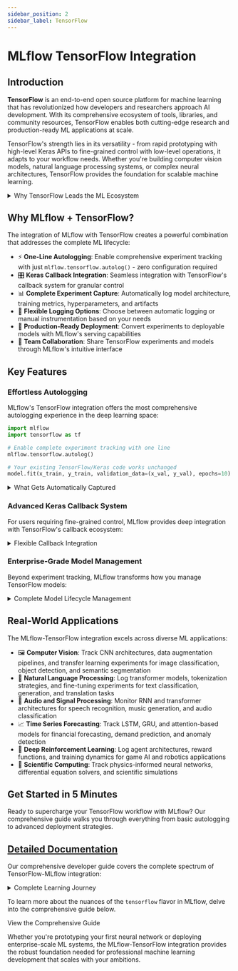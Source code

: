 ```yaml
---
sidebar_position: 2
sidebar_label: TensorFlow
---
```



# MLflow TensorFlow Integration

## Introduction

**TensorFlow** is an end-to-end open source platform for machine learning that has revolutionized how developers and researchers approach AI development. With its comprehensive ecosystem of tools, libraries, and community resources, TensorFlow enables both cutting-edge research and production-ready ML applications at scale.

TensorFlow's strength lies in its versatility - from rapid prototyping with high-level Keras APIs to fine-grained control with low-level operations, it adapts to your workflow needs. Whether you're building computer vision models, natural language processing systems, or complex neural architectures, TensorFlow provides the foundation for scalable machine learning.

<details>
  <summary>Why TensorFlow Leads the ML Ecosystem</summary>

  #### Production-Ready by Design
  - 🚀 **Scalable Deployment**: From mobile devices to large-scale distributed systems
  - 🔧 **TensorFlow Serving**: Purpose-built model serving infrastructure  
  - 📊 **TensorFlow Extended (TFX)**: End-to-end ML pipeline platform
  - 🌐 **Cross-Platform Support**: Deploy anywhere - cloud, edge, or mobile

  #### Research and Development Excellence
  - 🧠 **Cutting-Edge APIs**: Access to latest ML research through TensorFlow Research
  - 🔬 **Flexible Architecture**: Low-level ops for custom research alongside high-level Keras
  - 📈 **Advanced Optimization**: Built-in support for mixed precision, distributed training
  - 🎯 **Specialized Libraries**: TensorFlow Probability, TensorFlow Federated, and more

</details>

## Why MLflow + TensorFlow?

The integration of MLflow with TensorFlow creates a powerful combination that addresses the complete ML lifecycle:

- ⚡ **One-Line Autologging**: Enable comprehensive experiment tracking with just `mlflow.tensorflow.autolog()` - zero configuration required
- 🎛️ **Keras Callback Integration**: Seamless integration with TensorFlow's callback system for granular control
- 📊 **Complete Experiment Capture**: Automatically log model architecture, training metrics, hyperparameters, and artifacts
- 🔄 **Flexible Logging Options**: Choose between automatic logging or manual instrumentation based on your needs
- 🚀 **Production-Ready Deployment**: Convert experiments to deployable models with MLflow's serving capabilities
- 👥 **Team Collaboration**: Share TensorFlow experiments and models through MLflow's intuitive interface

## Key Features

### Effortless Autologging

MLflow's TensorFlow integration offers the most comprehensive autologging experience in the deep learning space:

```python
import mlflow
import tensorflow as tf

# Enable complete experiment tracking with one line
mlflow.tensorflow.autolog()

# Your existing TensorFlow/Keras code works unchanged
model.fit(x_train, y_train, validation_data=(x_val, y_val), epochs=10)
```

<details>
  <summary>What Gets Automatically Captured</summary>

  #### Comprehensive Metrics Tracking
  - 📈 **Training Metrics**: Loss, accuracy, and all custom metrics specified in `model.compile()`
  - 📊 **Validation Metrics**: Complete validation performance tracking across epochs
  - 🛑 **Early Stopping Integration**: Automatic logging of early stopping callback metrics and parameters

  #### Model and Training Configuration
  - 🏗️ **Model Architecture**: Complete model summary with layer details and parameter counts
  - ⚙️ **Hyperparameters**: Training configuration including batch size, epochs, learning rate
  - 🔧 **Optimizer Settings**: Complete optimizer configuration and state

  #### Production-Ready Artifacts
  - 🤖 **Saved Models**: TensorFlow SavedModel format for immediate deployment
  - 📊 **TensorBoard Logs**: Complete training visualization logs
  - 📋 **Model Signatures**: Automatic input/output schema inference for deployment

</details>

### Advanced Keras Callback System

For users requiring fine-grained control, MLflow provides deep integration with TensorFlow's callback ecosystem:

<details>
  <summary>Flexible Callback Integration</summary>

  - 🎛️ **Built-in MLflow Callback**: Ready-to-use `mlflow.tensorflow.MlflowCallback` for standard tracking
  - 🔧 **Custom Callback Support**: Easy extension of MLflow callbacks for specialized logging needs
  - ⏱️ **Configurable Logging Frequency**: Log per epoch, per batch, or at custom intervals
  - 📊 **Multi-Metric Handling**: Simultaneous tracking of multiple metrics with batch logging
  - 🏷️ **Advanced Artifact Management**: Custom artifact logging during training phases

</details>

### Enterprise-Grade Model Management

Beyond experiment tracking, MLflow transforms how you manage TensorFlow models:

<details>
  <summary>Complete Model Lifecycle Management</summary>

  #### Model Versioning and Storage
  - 📦 **Multiple Save Formats**: Support for SavedModel, H5, and Keras formats
  - 🔄 **Version Control**: Complete model lineage from experiment to production
  - 🏷️ **Model Registry**: Centralized model management with staging and approval workflows

  #### Deployment and Serving
  - 🚀 **One-Click Deployment**: Transform experiments into production-ready endpoints
  - 🌐 **Multi-Platform Serving**: Deploy to cloud, edge, or on-premises infrastructure
  - 📊 **Model Monitoring**: Track model performance in production environments

</details>

## Real-World Applications

The MLflow-TensorFlow integration excels across diverse ML applications:

- 🖼️ **Computer Vision**: Track CNN architectures, data augmentation pipelines, and transfer learning experiments for image classification, object detection, and semantic segmentation
- 💬 **Natural Language Processing**: Log transformer models, tokenization strategies, and fine-tuning experiments for text classification, generation, and translation tasks  
- 🎵 **Audio and Signal Processing**: Monitor RNN and transformer architectures for speech recognition, music generation, and audio classification
- 📈 **Time Series Forecasting**: Track LSTM, GRU, and attention-based models for financial forecasting, demand prediction, and anomaly detection
- 🧠 **Deep Reinforcement Learning**: Log agent architectures, reward functions, and training dynamics for game AI and robotics applications
- 🔬 **Scientific Computing**: Track physics-informed neural networks, differential equation solvers, and scientific simulations

## Get Started in 5 Minutes

Ready to supercharge your TensorFlow workflow with MLflow? Our comprehensive guide walks you through everything from basic autologging to advanced deployment strategies.

<CardGroup>
  <PageCard 
    headerText="TensorFlow Developer Guide" 
    link="/ml/deep-learning/tensorflow/guide" 
    text="Master TensorFlow-MLflow integration through comprehensive examples covering autologging, custom callbacks, model deployment, and production best practices." 
  />
</CardGroup>

## [Detailed Documentation](/ml/deep-learning/tensorflow/guide)

Our comprehensive developer guide covers the complete spectrum of TensorFlow-MLflow integration:

<details>
  <summary>Complete Learning Journey</summary>

  #### Foundation Skills
  - ⚡ Set up one-line autologging for immediate experiment tracking across any TensorFlow workflow
  - 🎛️ Leverage Keras callbacks for granular control over experiment logging and monitoring
  - 📊 Master both automatic and manual logging approaches for different use cases
  - 🔧 Configure advanced logging parameters for custom training scenarios

  #### Advanced Techniques  
  - 🚀 Deploy TensorFlow models with MLflow's serving infrastructure for production use
  - 📦 Work with multiple model formats (SavedModel, H5, Keras) and understand their trade-offs
  - 🏷️ Implement model signatures for robust production deployment and monitoring
  - 📈 Integrate with TensorBoard for comprehensive training visualization

  #### Production Excellence
  - 🏭 Build production-ready ML pipelines with proper experiment tracking and model governance
  - 👥 Implement team collaboration workflows for shared TensorFlow model development
  - 🔍 Set up model monitoring and performance tracking in production environments
  - 📋 Establish model registry workflows for staging, approval, and deployment processes

</details>

To learn more about the nuances of the `tensorflow` flavor in MLflow, delve into the comprehensive guide below.

<Link className="button button--primary" to="/ml/deep-learning/tensorflow/guide">
  <span>View the Comprehensive Guide</span>
</Link>


Whether you're prototyping your first neural network or deploying enterprise-scale ML systems, the MLflow-TensorFlow integration provides the robust foundation needed for professional machine learning development that scales with your ambitions.

